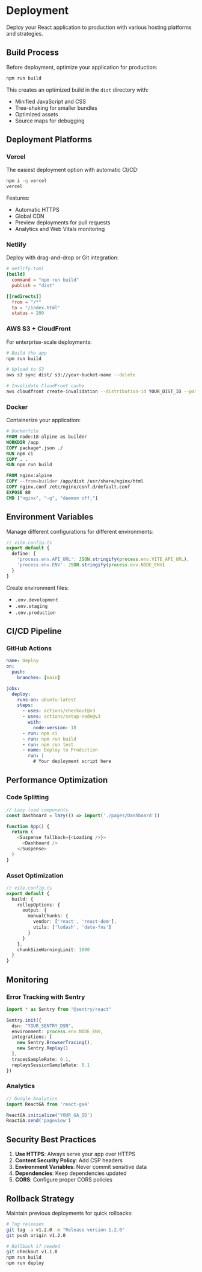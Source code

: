 # Deployment

Deploy your React application to production with various hosting platforms and strategies.

## Build Process

Before deployment, optimize your application for production:

```bash
npm run build
```

This creates an optimized build in the `dist` directory with:
- Minified JavaScript and CSS
- Tree-shaking for smaller bundles
- Optimized assets
- Source maps for debugging

## Deployment Platforms

### Vercel

The easiest deployment option with automatic CI/CD:

```bash
npm i -g vercel
vercel
```

Features:
- Automatic HTTPS
- Global CDN
- Preview deployments for pull requests
- Analytics and Web Vitals monitoring

### Netlify

Deploy with drag-and-drop or Git integration:

```toml
# netlify.toml
[build]
  command = "npm run build"
  publish = "dist"

[[redirects]]
  from = "/*"
  to = "/index.html"
  status = 200
```

### AWS S3 + CloudFront

For enterprise-scale deployments:

```bash
# Build the app
npm run build

# Upload to S3
aws s3 sync dist/ s3://your-bucket-name --delete

# Invalidate CloudFront cache
aws cloudfront create-invalidation --distribution-id YOUR_DIST_ID --paths "/*"
```

### Docker

Containerize your application:

```dockerfile
# Dockerfile
FROM node:18-alpine as builder
WORKDIR /app
COPY package*.json ./
RUN npm ci
COPY . .
RUN npm run build

FROM nginx:alpine
COPY --from=builder /app/dist /usr/share/nginx/html
COPY nginx.conf /etc/nginx/conf.d/default.conf
EXPOSE 80
CMD ["nginx", "-g", "daemon off;"]
```

## Environment Variables

Manage different configurations for different environments:

```typescript
// vite.config.ts
export default {
  define: {
    'process.env.API_URL': JSON.stringify(process.env.VITE_API_URL),
    'process.env.ENV': JSON.stringify(process.env.NODE_ENV)
  }
}
```

Create environment files:
- `.env.development`
- `.env.staging`
- `.env.production`

## CI/CD Pipeline

### GitHub Actions

```yaml
name: Deploy
on:
  push:
    branches: [main]

jobs:
  deploy:
    runs-on: ubuntu-latest
    steps:
      - uses: actions/checkout@v3
      - uses: actions/setup-node@v3
        with:
          node-version: 18
      - run: npm ci
      - run: npm run build
      - run: npm run test
      - name: Deploy to Production
        run: |
          # Your deployment script here
```

## Performance Optimization

### Code Splitting

```typescript
// Lazy load components
const Dashboard = lazy(() => import('./pages/Dashboard'))

function App() {
  return (
    <Suspense fallback={<Loading />}>
      <Dashboard />
    </Suspense>
  )
}
```

### Asset Optimization

```typescript
// vite.config.ts
export default {
  build: {
    rollupOptions: {
      output: {
        manualChunks: {
          vendor: ['react', 'react-dom'],
          utils: ['lodash', 'date-fns']
        }
      }
    },
    chunkSizeWarningLimit: 1000
  }
}
```

## Monitoring

### Error Tracking with Sentry

```typescript
import * as Sentry from "@sentry/react"

Sentry.init({
  dsn: "YOUR_SENTRY_DSN",
  environment: process.env.NODE_ENV,
  integrations: [
    new Sentry.BrowserTracing(),
    new Sentry.Replay()
  ],
  tracesSampleRate: 0.1,
  replaysSessionSampleRate: 0.1
})
```

### Analytics

```typescript
// Google Analytics
import ReactGA from 'react-ga4'

ReactGA.initialize('YOUR_GA_ID')
ReactGA.send('pageview')
```

## Security Best Practices

1. **Use HTTPS**: Always serve your app over HTTPS
2. **Content Security Policy**: Add CSP headers
3. **Environment Variables**: Never commit sensitive data
4. **Dependencies**: Keep dependencies updated
5. **CORS**: Configure proper CORS policies

## Rollback Strategy

Maintain previous deployments for quick rollbacks:

```bash
# Tag releases
git tag -a v1.2.0 -m "Release version 1.2.0"
git push origin v1.2.0

# Rollback if needed
git checkout v1.1.0
npm run build
npm run deploy
```
